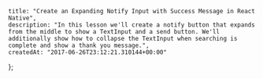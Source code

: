     title: "Create an Expanding Notify Input with Success Message in React Native",
    description: "In this lesson we'll create a notify button that expands from the middle to show a TextInput and a send button. We'll additionally show how to collapse the TextInput when searching is complete and show a thank you message.",
    createdAt: "2017-06-26T23:12:21.310144+00:00"
};


    
